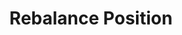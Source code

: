 ---
title: "Rebalance Position"
description: "Returns all plants from the system that the user has access to"
openapi: "../../../openapi.json POST /dlmm/rebalance"
---